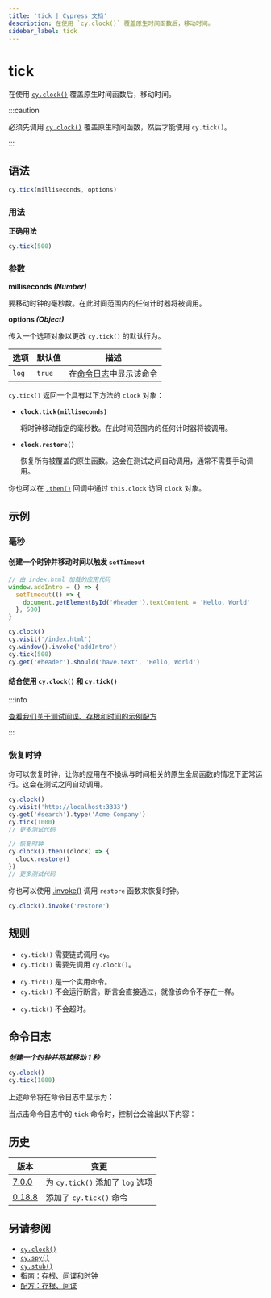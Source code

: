 ```yaml
---
title: 'tick | Cypress 文档'
description: 在使用 `cy.clock()` 覆盖原生时间函数后，移动时间。
sidebar_label: tick
---
```


<ProductHeading product="app" />

# tick

在使用 [`cy.clock()`](/api/commands/clock) 覆盖原生时间函数后，移动时间。

:::caution

必须先调用 [`cy.clock()`](/api/commands/clock) 覆盖原生时间函数，然后才能使用 `cy.tick()`。

:::

## 语法

```javascript
cy.tick(milliseconds, options)
```

### 用法

<Icon name="check-circle" color="green" /> **正确用法**

```javascript
cy.tick(500)
```

### 参数

<Icon name="angle-right" /> **milliseconds _(Number)_**

要移动时钟的毫秒数。在此时间范围内的任何计时器将被调用。

<Icon name="angle-right" /> **options _(Object)_**

传入一个选项对象以更改 `cy.tick()` 的默认行为。

| 选项   | 默认值  | 描述                                                                         |
| ------ | ------- | --------------------------------------------------------------------------- |
| `log`  | `true`  | 在[命令日志](/app/core-concepts/open-mode#Command-Log)中显示该命令           |

<HeaderYields />

`cy.tick()` 返回一个具有以下方法的 `clock` 对象：

- **`clock.tick(milliseconds)`**

  将时钟移动指定的毫秒数。在此时间范围内的任何计时器将被调用。

- **`clock.restore()`**

  恢复所有被覆盖的原生函数。这会在测试之间自动调用，通常不需要手动调用。

你也可以在 [`.then()`](/api/commands/then) 回调中通过 `this.clock` 访问 `clock` 对象。

## 示例

### 毫秒

#### 创建一个时钟并移动时间以触发 `setTimeout`

```javascript
// 由 index.html 加载的应用代码
window.addIntro = () => {
  setTimeout(() => {
    document.getElementById('#header').textContent = 'Hello, World'
  }, 500)
}
```

```javascript
cy.clock()
cy.visit('/index.html')
cy.window().invoke('addIntro')
cy.tick(500)
cy.get('#header').should('have.text', 'Hello, World')
```

#### 结合使用 `cy.clock()` 和 `cy.tick()`

:::info

[查看我们关于测试间谍、存根和时间的示例配方](/app/references/recipes#Stubbing-and-spying)

:::

### 恢复时钟

你可以恢复时钟，让你的应用在不操纵与时间相关的原生全局函数的情况下正常运行。这会在测试之间自动调用。

```javascript
cy.clock()
cy.visit('http://localhost:3333')
cy.get('#search').type('Acme Company')
cy.tick(1000)
// 更多测试代码

// 恢复时钟
cy.clock().then((clock) => {
  clock.restore()
})
// 更多测试代码
```

你也可以使用 [.invoke()](/api/commands/invoke) 调用 `restore` 函数来恢复时钟。

```js
cy.clock().invoke('restore')
```

## 规则

<HeaderRequirements />

- `cy.tick()` 需要链式调用 `cy`。
- `cy.tick()` 需要先调用 `cy.clock()`。

<HeaderAssertions />

- `cy.tick()` 是一个实用命令。
- `cy.tick()` 不会运行断言。断言会直接通过，就像该命令不存在一样。

<HeaderTimeouts />

- `cy.tick()` 不会超时。

## 命令日志

**_创建一个时钟并将其移动 1 秒_**

```javascript
cy.clock()
cy.tick(1000)
```

上述命令将在命令日志中显示为：

<DocsImage
  src="/img/api/tick/tick-machine-clock-1-second-in-time.png"
  alt="Console Log tick"
/>

当点击命令日志中的 `tick` 命令时，控制台会输出以下内容：

<DocsImage
  src="/img/api/tick/console-shows-same-clock-object-as-clock-command.png"
  alt="Console Log tick"
/>

## 历史

| 版本                                       | 变更                              |
| ------------------------------------------ | --------------------------------- |
| [7.0.0](/app/references/changelog#7-0-0)   | 为 `cy.tick()` 添加了 `log` 选项  |
| [0.18.8](/app/references/changelog#0-18-8) | 添加了 `cy.tick()` 命令           |

## 另请参阅

- [`cy.clock()`](/api/commands/clock)
- [`cy.spy()`](/api/commands/spy)
- [`cy.stub()`](/api/commands/stub)
- [指南：存根、间谍和时钟](/app/guides/stubs-spies-and-clocks)
- [配方：存根、间谍](/app/references/recipes#Stubbing-and-spying)